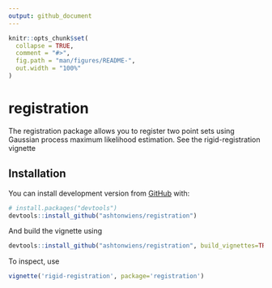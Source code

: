 ```yaml
---
output: github_document
---
```


<!-- README.md is generated from README.Rmd. Please edit that file -->

```r
knitr::opts_chunk$set(
  collapse = TRUE,
  comment = "#>",
  fig.path = "man/figures/README-",
  out.width = "100%"
)
```

# registration

<!-- badges: start -->
<!-- badges: end -->

The registration package allows you to register two point sets using Gaussian process maximum likelihood estimation. See the rigid-registration vignette

## Installation

You can install development version from [GitHub](https://github.com/) with:

``` r
# install.packages("devtools")
devtools::install_github("ashtonwiens/registration")

```

And build the vignette using

``` r
devtools::install_github("ashtonwiens/registration", build_vignettes=TRUE)
```

To inspect, use

``` r
vignette('rigid-registration', package='registration')
```
